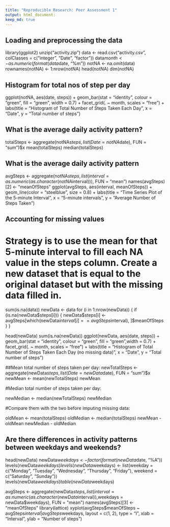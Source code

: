 ```yaml
---
title: "Reproducible Research: Peer Assessment 1"
output: html_document:
keep_md: true
---
```


## Loading and preprocessing the data
library(ggplot2)
unzip("activity.zip")
data <- read.csv("activity.csv", colClasses = c("integer", "Date", "factor"))
data$month <- as.numeric(format(data$date, "%m"))
notNA <- na.omit(data)
rownames(notNA) <- 1:nrow(notNA)
head(notNA)
dim(notNA)

## Histogram for total nos of step per day 
ggplot(notNA, aes(date, steps)) + geom_bar(stat = "identity", colour = "green", fill = "green", width = 0.7) + facet_grid(. ~ month, scales = "free") + labs(title = "Histogram of Total Number of Steps Taken Each Day", x = "Date", y = "Total number of steps")


## What is the average daily activity pattern?
totalSteps <- aggregate(notNA$steps, list(Date = notNA$date), FUN = "sum")$x
mean(totalSteps)
median(totalSteps)

## What is the average daily activity pattern
avgSteps <- aggregate(notNA$steps, list(interval = as.numeric(as.character(notNA$interval))), FUN = "mean")
names(avgSteps)[2] <- "meanOfSteps"
ggplot(avgSteps, aes(interval, meanOfSteps)) + geom_line(color = "steelblue", size = 0.8) + labs(title = "Time Series Plot of the 5-minute Interval", x = "5-minute intervals", y = "Average Number of Steps Taken")


## Accounting for missing values

# Strategy is to use the mean for that 5-minute interval to fill each NA value in the steps column. Create a new dataset that is equal to the original dataset but with the missing data filled in.

sum(is.na(data))
newData <- data 
for (i in 1:nrow(newData)) {
    if (is.na(newData$steps[i])) {
        newData$steps[i] <- avgSteps[which(newData$interval[i] == avgSteps$interval), ]$meanOfSteps
    }
}

head(newData)
sum(is.na(newData))
ggplot(newData, aes(date, steps)) + geom_bar(stat = "identity", colour = "green", fill = "green",width = 0.7) + facet_grid(. ~ month, scales = "free") + labs(title = "Histogram of Total Number of Steps Taken Each Day (no missing data)", x = "Date", y = "Total number of steps")

##Mean total number of steps taken per day:
newTotalSteps <- aggregate(newData$steps, list(Date = newData$date), FUN = "sum")$x
newMean <- mean(newTotalSteps)
newMean

#Median total number of steps taken per day:

newMedian <- median(newTotalSteps)
newMedian

#Compare them with the two before imputing missing data:

oldMean <- mean(totalSteps)
oldMedian <- median(totalSteps)
newMean - oldMean
newMedian - oldMedian


## Are there differences in activity patterns between weekdays and weekends?
head(newData)
newData$weekdays <- factor(format(newData$date, "%A"))
levels(newData$weekdays)
levels(newData$weekdays) <- list(weekday = c("Monday", "Tuesday", "Wednesday", "Thursday", "Friday"), weekend = c("Saturday", "Sunday"))
levels(newData$weekdays)
table(newData$weekdays)

avgSteps <- aggregate(newData$steps, list(interval = as.numeric(as.character(newData$interval)),weekdays = newData$weekdays),
FUN = "mean")
names(avgSteps)[3] <- "meanOfSteps"
library(lattice)
xyplot(avgSteps$meanOfSteps ~ avgSteps$interval | avgSteps$weekdays, layout = c(1, 2), type = "l", xlab = "Interval", ylab = "Number of steps")
